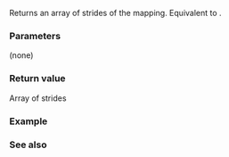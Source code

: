 {{cpp/container/mdspan/layout_stride/mapping/title|strides}}
{{cpp/container/mdspan/layout_stride/mapping/navbar}}
{{dcl begin}}
{{dcl|since=c++23|
constexpr std::array&lt;index_type, rank_&gt; strides() const noexcept;
}}
{{dcl end}}

Returns an array of strides of the mapping. Equivalent to {{c|return strides_;}}.

===Parameters===
(none)

===Return value===
Array of strides

===Example===
{{example
|code=
|output=
}}

===See also===
{{dsc begin}}
{{dsc inc|cpp/container/mdspan/layout_mapping/dsc stride|layout_stride}}
{{dsc inc|cpp/container/mdspan/dsc stride}}
{{dsc end}}

{{langlinks|de|es|ja|ru|zh}}
